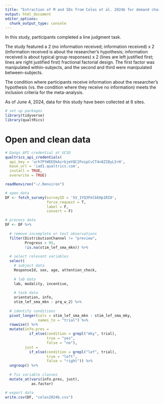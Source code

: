 ```yaml
---
title: "Extraction of M and SDs from Coles et al. 2024b for demand characteristics meta-analysis"
output: html_document
editor_options: 
  chunk_output_type: console
---
```

In this study, participants completed a line judgment task.

The study featured a 2 (no information received; information received) x 2 (information received is about the researcher's hypothesis; information received is about typical group responses) x 2 (lines are left justified first; lines are right justified first) fractional factorial design. The first factor was manipulated within-subjects, and the second and third were manipulated between-subjects.

The condition where participants receive information about the researcher's hypothesis (vs. the condition where they receive no information) meets the inclusion criteria for the meta-analysis.

As of June 4, 2024, data for this study have been collected at 6 sites.

```r
# set up packages
library(tidyverse)
library(qualtRics)
```
 
# Open and clean data
```r
# Dangs API credential at UCSD
qualtrics_api_credentials(
  api_key = 'urh7PtWEEOkAzrbjmYQC2FoipCvCT4n8ZIByL5rH', 
  base_url = 'iad1.qualtrics.com',
  install = TRUE,
  overwrite = TRUE)

readRenviron("~/.Renviron")

# open data
DF <- fetch_survey(surveyID = 'SV_1YQ3FmlbEHp1RIO',
                   force_request = T,
                   label = F,
                   convert = F)

# process data
DF <- DF %>%
  
  # remove incomplete or test observations
  filter(DistributionChannel != "preview",
         Progress > 95,
         !is.na(stim_lef_sma_mkn)) %>% 
  
  # select relevant variables
  select(
    # subject data
    ResponseId, sex, age, attention_check,
    
    # lab data
    lab, modality, incentive,
    
    # task data
    orientation, info,
    stim_lef_sma_mkn : prq_w_2) %>% 
  
  # identify conditions
  pivot_longer(cols = stim_lef_sma_mkn : stim_lef_sma_mky,
               names_to = "trial") %>% 
  rowwise() %>% 
  mutate(info.pres = 
           if_else(condition = grepl("mky", trial),
                   true = "yes",
                   false = "no"),
         just = 
           if_else(condition = grepl("lef", trial),
                   true = "left",
                   false = "right")) %>% 
  ungroup() %>% 
  
  # fix variable classes
  mutate_at(vars(info.pres, just),
            as.factor)

# export data
write.csv(DF, "coles2024b.csv")
```
